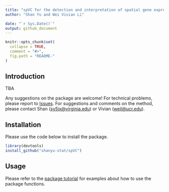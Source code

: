 ```yaml
---
title: "spVC for the detection and interpretation of spatial gene expression variation"
author: "Shan Yu and Wei Vivian Li"

date: "`r Sys.Date()`"
output: github_document
---
```


<!-- README.md is generated from README.Rmd. Please edit that file -->

```r
knitr::opts_chunk$set(
  collapse = TRUE,
  comment = "#>",
  fig.path = "README-"
)
```


 
## Introduction

TBA

Any suggestions on the package are welcome! For technical problems, please report to [Issues](https://github.com/shanyu-stat/spVC/issues). For suggestions and comments on the method, please contact Shan (<sy5jx@virginia.edu>) or Vivian (<weil@ucr.edu>). 

## Installation

Please use the code below to install the package.

```r
library(devtools)
install_github("shanyu-stat/spVC")
```

## Usage
Please refer to the [package tutorial](https://github.com/shanyu-stat/spVC/wiki/Tutorial-on-the-spVC) for examples about how to use the package functions.
